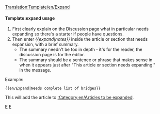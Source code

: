 <noinclude>[[Translation:Template/en/Expand]]</noinclude>{{en/Ambox| type  = notice
| image = en/Wiki letter.png
| text  = This article or section needs [{{SERVER}}{{localurl:{{NAMESPACE}}:{{PAGENAME}}|action=edit}} expanding]. {{{1|}}}<p>You can find more information on what exactly needs doing in the [[Talk:{{PAGENAME}}|discussion]] for this article. Remember to use the [[en/Wiki/Manual of Style|Manual of Style]] and to remove this template once the article has been expanded.</p>
}}<includeonly>{{{1|[[Category:en/Articles to be expanded]]}}}</includeonly><noinclude>

====Template:expand usage====
#First clearly explain on the Discussion page what in particular needs expanding so there's a starter if people have questions.
#Then enter ''<nowiki>{{</nowiki>expand|notes<nowiki>}}</nowiki>'' inside  the article or section that needs expansion, with a brief summary.  
#*The summary needn't be too in depth - it's for the reader, the discussion page is for the editor. 
#*The summary should be a sentence or phrase that makes sense in when it appears just after "This article or section needs expanding." in the message.

Example:
<pre>{{en/Expand|Needs complete list of bridges}}</pre>
This will add the article to [[:Category:en/Articles to be expanded]].

[[Category:en/Templates|E]][[Category:en/Message boxes|E]]</noinclude>